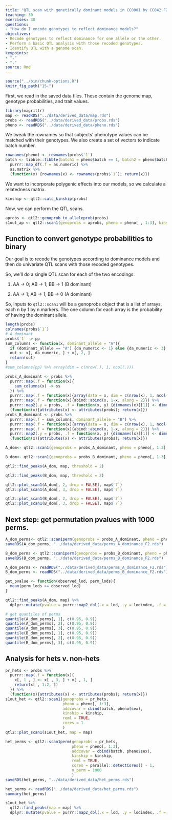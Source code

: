 ```yaml
---
title: "QTL scan with genetically dominant models in CC0001 by CC042 F2 mice"
teaching: 30
exercises: 30
questions:
- "How do I encode genotypes to reflect dominance models?"
objectives:
- Recode genotypes to reflect dominance for one allele or the other.
- Perform a basic QTL analysis with those recoded genotypes.
- Identify QTL with a genome scan.
keypoints:
- "."
- "."
source: Rmd
---
```


```r
source("../bin/chunk-options.R")
knitr_fig_path("15-")
```



First, we read in the saved data files. These contain the genome map, genotype probabilities, and trait values.

```r
library(magrittr)
map <- readRDS("../data/derived_data/map.rds")
probs <- readRDS("../data/derived_data/probs.rds")
pheno <- readRDS("../data/derived_data/pheno.rds")
```

We tweak the rownames so that subjects' phenotype values can be matched with their genotypes. We also create a set of vectors to indicate batch number.

```r
rownames(pheno) <- rownames(probs$`1`)
batch <- tibble::tibble(batch1 = pheno$batch == 1, batch2 = pheno$batch == 2, batch3 = pheno$batch == 3) %>%
  purrr::map_df(.f = as.numeric) %>%
  as.matrix %>%
  (function(x) {rownames(x) <- rownames(probs$`1`); return(x)})
```

We want to incorporate polygenic effects into our models, so we calculate a relatedness matrix. 

```r
kinship <- qtl2::calc_kinship(probs)
```

Now, we can perform the QTL scans.


```r
aprobs <- qtl2::genoprob_to_alleleprob(probs)
s1out_ap <- qtl2::scan1(genoprobs = aprobs, pheno = pheno[ , 1:3], kinship = kinship, addcovar = cbind(batch, pheno$sex), reml = TRUE, cores = 0)
```



## Function to convert genotype probabilities to binary

Our goal is to recode the genotypes according to dominance models and then do univariate QTL scans with those recoded genotypes.

So, we'll do a single QTL scan for each of the two encodings:

1. AA -> 0; AB -> 1; BB -> 1 (B dominant)

2. AA -> 1; AB -> 1; BB -> 0 (A dominant)

So, inputs to `qtl2::scan1` will be a genoprobs object that is a list of arrays, each n by 1 by n.markers. The one column for each array is the probability of having the dominant allele.

```r
length(probs)
colnames(probs$`1`)
# A dominant
probs$`1` -> pp
sum_columns <- function(x, dominant_allele = "A"){
  if (dominant_allele == "A") {da_numeric <- 1} else {da_numeric <- 3}
  out <- x[, da_numeric, ] + x[, 2, ]
  return(out)
}
#sum_columns(pp) %>% array(dim = c(nrow(.), 1, ncol(.)))

probs_A_dominant <- probs %>%
  purrr::map(.f = function(x){
    sum_columns(x) -> ss
  }) %>%
  purrr::map(.f = function(x){array(data = x, dim = c(nrow(x), 1, ncol(x)))}) %>%
  purrr::map(.f = function(x){abind::abind(x, 1-x, along = 2)}) %>%
  purrr::map2(.y = probs, .f = function(x, y) {dimnames(x)[[1]] <- dimnames(y)[[1]]; dimnames(x)[[2]] <- c("dominant_allele", "recessive_allele"); dimnames(x)[[3]] <- dimnames(y)[[3]]; return(x)}) %>%
  (function(x){attributes(x) <- attributes(probs); return(x)})
probs_B_dominant <- probs %>%
  purrr::map(.f = sum_columns, dominant_allele = "B") %>%
  purrr::map(.f = function(x){array(data = x, dim = c(nrow(x), 1, ncol(x)))}) %>%
  purrr::map(.f = function(x){abind::abind(x, 1-x, along = 2)}) %>%
  purrr::map2(.y = probs, .f = function(x, y) {dimnames(x)[[1]] <- dimnames(y)[[1]]; dimnames(x)[[2]] <- c("dominant_allele", "recessive_allele"); dimnames(x)[[3]] <- dimnames(y)[[3]]; return(x)}) %>%
  (function(x){attributes(x) <- attributes(probs); return(x)})

```

```r
A_dom<- qtl2::scan1(genoprobs = probs_A_dominant, pheno = pheno[, 1:3], addcovar = cbind(batch, pheno$sex), kinship = kinship, reml = TRUE, cores = 0)
```

```r
B_dom<- qtl2::scan1(genoprobs = probs_B_dominant, pheno = pheno[, 1:3], addcovar = cbind(batch, pheno$sex), kinship = kinship, reml = TRUE, cores = 0)
```

```r
qtl2::find_peaks(A_dom, map, threshold = 2)
```

```r
qtl2::find_peaks(B_dom, map, threshold = 2)
```

```r
qtl2::plot_scan1(A_dom[, 2, drop = FALSE], map$`7`)
qtl2::plot_scan1(A_dom[, 3, drop = FALSE], map$`7`)
```

```r
qtl2::plot_scan1(B_dom[, 2, drop = FALSE], map$`7`)
qtl2::plot_scan1(B_dom[, 3, drop = FALSE], map$`7`)
```




## Next step: get permutation pvalues with 1000 perms.

```r
A_dom_perms<- qtl2::scan1perm(genoprobs = probs_A_dominant, pheno = pheno[, 1:3], addcovar = cbind(batch, pheno$sex), kinship = kinship, reml = TRUE, cores = 0, n_perm = 1000)
saveRDS(A_dom_perms, "../data/derived_data/perms_A_dominance_F2.rds")
```

```r
B_dom_perms <- qtl2::scan1perm(genoprobs = probs_B_dominant, pheno = pheno[, 1:3], addcovar = cbind(batch, pheno$sex), kinship = kinship, reml = TRUE, cores = 0, n_perm = 1000)
saveRDS(B_dom_perms, "../data/derived_data/perms_B_dominance_F2.rds")
```

```r
A_dom_perms <- readRDS("../data/derived_data/perms_A_dominance_F2.rds")
B_dom_perms <- readRDS("../data/derived_data/perms_B_dominance_F2.rds")
```

```r
get_pvalue <- function(observed_lod, perm_lods){
  mean(perm_lods >= observed_lod)
}

qtl2::find_peaks(A_dom, map) %>%
  dplyr::mutate(pvalue = purrr::map2_dbl(.x = lod, .y = lodindex, .f = function(x, y) get_pvalue(x, A_dom_perms[ , y])))

```

```r
# get quantiles of perms
quantile(A_dom_perms[, 1], c(0.95, 0.9))
quantile(A_dom_perms[, 2], c(0.95, 0.9))
quantile(A_dom_perms[, 3], c(0.95, 0.9))
quantile(B_dom_perms[, 1], c(0.95, 0.9))
quantile(B_dom_perms[, 2], c(0.95, 0.9))
quantile(B_dom_perms[, 3], c(0.95, 0.9))
```

## Analysis for hets v. non-hets

```r
pr_hets <- probs %>%
  purrr::map(.f = function(x){
    x[, 1 , ] <- x[ , 3, ] + x[ , 1, ]
    return(x[ , 1:2, ])
  }) %>%
  (function(x){attributes(x) <- attributes(probs); return(x)})
s1out_het <- qtl2::scan1(genoprobs = pr_hets, 
                         pheno = pheno[, 1:3], 
                         addcovar = cbind(batch, pheno$sex), 
                         kinship = kinship, 
                         reml = TRUE, 
                         cores = 1
                         )
qtl2::plot_scan1(s1out_het, map = map)
```


```r
het_perms <- qtl2::scan1perm(genoprobs = pr_hets, 
                             pheno = pheno[, 1:3], 
                             addcovar = cbind(batch, pheno$sex), 
                             kinship = kinship, 
                             reml = TRUE, 
                             cores = parallel::detectCores() - 1, 
                             n_perm = 1000
                             )
saveRDS(het_perms, "../data/derived_data/het_perms.rds")
```

```r
het_perms <- readRDS("../data/derived_data/het_perms.rds")
summary(het_perms)
```

```r
s1out_het %>%
  qtl2::find_peaks(map = map) %>%
  dplyr::mutate(pvalue = purrr::map2_dbl(.x = lod, .y = lodindex, .f = function(x, y) get_pvalue(x, het_perms[ , y])))
```




